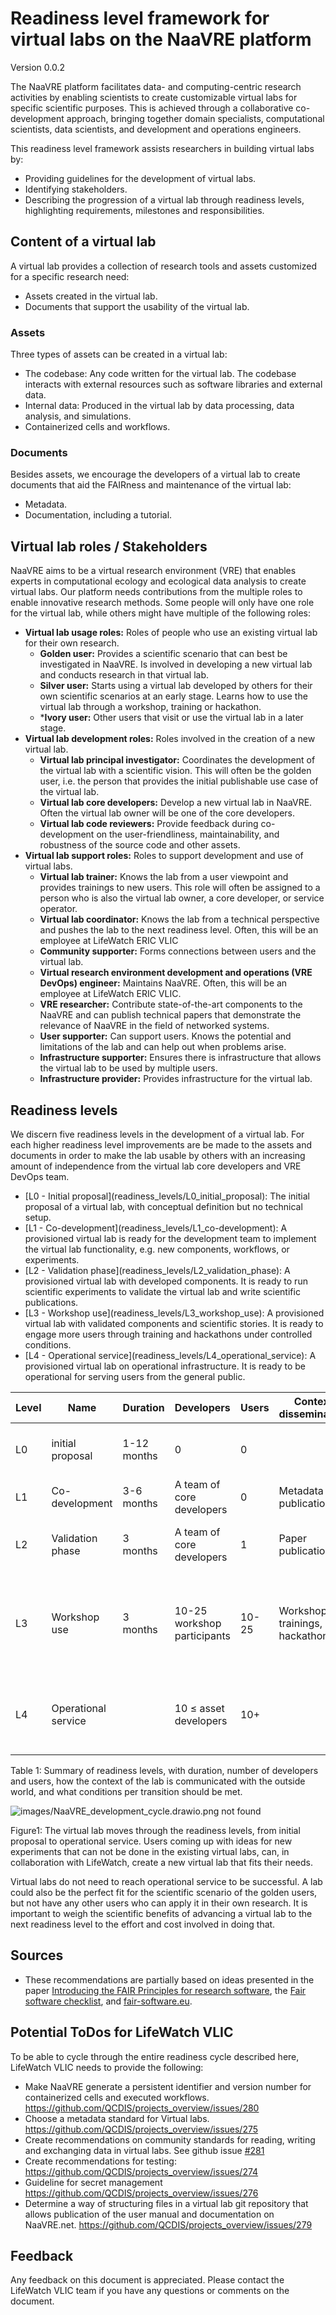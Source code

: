 # Readiness level framework for virtual labs on the NaaVRE platform


Version 0.0.2

The NaaVRE platform facilitates data- and computing-centric research activities by enabling scientists to create customizable virtual labs for specific scientific purposes.
This is achieved through a collaborative co-development approach, bringing together domain specialists, computational scientists, data scientists, and development and operations engineers.

This readiness level framework assists researchers in building virtual labs by:
* Providing guidelines for the development of virtual labs.
* Identifying stakeholders.
* Describing the progression of a virtual lab through readiness levels,
highlighting requirements, milestones and responsibilities.

## Content of a virtual lab
A virtual lab provides a collection of research tools and assets customized for a specific research need:

* Assets created in the virtual lab.
* Documents that support the usability of the virtual lab.

### Assets
Three types of assets can be created in a virtual lab:

* The codebase: Any code written for the virtual lab. The codebase interacts with external resources such as software libraries and external data.
* Internal data: Produced in the virtual lab by data processing, data analysis, and simulations.
* Containerized cells and workflows.

### Documents
Besides assets, we encourage the developers of a virtual lab to create documents that aid the FAIRness and maintenance of the virtual lab:
* Metadata.
* Documentation, including a tutorial.

## Virtual lab roles /  Stakeholders
NaaVRE aims to be a virtual research environment (VRE) that enables experts in computational ecology and ecological data analysis
to create virtual labs.
Our platform needs contributions from the multiple roles to enable innovative research methods. Some people will only have
one role for the virtual lab, while others might have multiple of the following roles:

* **Virtual lab usage roles:** Roles of people who use an existing virtual lab for their own research.
  * **Golden user:** Provides a scientific scenario that can best be investigated in NaaVRE. Is involved in developing a
  new virtual lab and conducts research in that virtual lab.
  * **Silver user:** Starts using a virtual lab developed by others for their own scientific scenarios at an early stage.
  Learns how to use the virtual lab through a workshop, training or hackathon.
  * ***Ivory user:** Other users that visit or use the virtual lab in a later stage.
* **Virtual lab development roles:** Roles involved in the creation of a new virtual lab.
  * **Virtual lab principal investigator:** Coordinates the development of the virtual lab with a scientific vision.
  This will often be the golden user, i.e. the person that provides the initial publishable use case of the virtual lab.
  * **Virtual lab core developers:** Develop a new virtual lab in NaaVRE. Often the virtual lab owner will be one of the core developers.
  * **Virtual lab code reviewers:** Provide feedback during co-development on the user-friendliness, maintainability, and robustness of the
  source code and other assets.
* **Virtual lab support roles:** Roles to support development and use of virtual labs.
  * **Virtual lab trainer:** Knows the lab from a user viewpoint and provides trainings to new users. This role will often be assigned to a person who is also the virtual lab owner, a core developer, or service operator.
  * **Virtual lab coordinator:** Knows the lab from a technical perspective and pushes the lab to the next readiness level. Often, this will be an employee at LifeWatch ERIC VLIC
  * **Community supporter:** Forms connections between users and the virtual lab.
  * **Virtual research environment development and operations (VRE DevOps) engineer:** Maintains NaaVRE. Often, this will be an employee at LifeWatch ERIC VLIC.
  * **VRE researcher:** Contribute state-of-the-art components to the NaaVRE and can publish technical papers
  that demonstrate the relevance of NaaVRE in the field of networked systems.
  * **User supporter:** Can support users. Knows the potential and limitations of the lab and can help out when problems arise.
  * **Infrastructure supporter:** Ensures there is infrastructure that allows the virtual lab to be used by multiple users.
  * **Infrastructure provider:** Provides infrastructure for the virtual lab.

## Readiness levels
We discern five readiness levels in the development of a virtual lab.
For each higher readiness level improvements are be made to the assets and documents in order to make the lab usable by others
with an increasing amount of independence from the virtual lab core developers and VRE DevOps team.

<ul style={{ listStyleType: 'none' }}>
    <li> <div style={{ transform: 'scale(0.5)', display: 'inline' }}><Downward_arrow/></div> [L0 - Initial proposal](readiness_levels/L0_initial_proposal): The initial proposal of a virtual lab, with conceptual definition but no technical setup. </li>
    <li> <Downward_arrow/> [L1 - Co-development](readiness_levels/L1_co-development): A provisioned virtual lab is ready for the development team to implement the virtual lab functionality, e.g. new components, workflows, or experiments. </li>
    <li> <Downward_arrow/> [L2 - Validation phase](readiness_levels/L2_validation_phase): A provisioned virtual lab with developed components. It is ready to run scientific experiments to validate the virtual lab and write scientific publications. </li>
    <li> <Downward_arrow/> [L3 - Workshop use](readiness_levels/L3_workshop_use): A provisioned virtual lab with validated components and scientific stories. It is ready to engage more users through training and hackathons under controlled conditions. </li>
    <li> <Downward_arrow/> [L4 - Operational service](readiness_levels/L4_operational_service): A provisioned virtual lab on operational infrastructure. It is ready to be operational for serving users from the general public. </li>
</ul>

| Level | Name                | Duration    | Developers                  | Users | Context dissemination            | Entering condition                                                     | Exit condition                                                                     |
|-------|---------------------|-------------|-----------------------------|-------|----------------------------------|------------------------------------------------------------------------|------------------------------------------------------------------------------------|
| L0    | initial proposal    | 1-12 months | 0                           | 0     |                                  | A good idea & Available resources.                                     | Set up a concrete lab on the platform.                                             |
| L1    | Co-development      | 3-6 months  | A team of core developers   | 0     | Metadata publication             | A lab & a core development team.                                       | A lab ready for scientific experiments.                                            |
| L2    | Validation phase    | 3 months    | A team of core developers   | 1     | Paper publication                | A lab ready for writing a scientific paper.                            | One or two papers submitted to publication.                                        |
| L3    | Workshop use        | 3 months    | 10-25 workshop participants | 10-25 | Workshops, trainings, hackathons | A working lab with documentation and training material.                | The lab has been tested in workshops / hackathons, and has an emerging  community. |
| L4    | Operational service |             | 10 ≤ asset developers       | 10+   |                                  | The lab is operational, and can be managed on research infrastructure. |                                                                                    |

Table 1: Summary of readiness levels, with duration, number of developers and users,
how the context of the lab is communicated with the outside world, and what conditions per transition should be met.

![ images/NaaVRE_development_cycle.drawio.png not found](images/NaaVRE_development_cycle.drawio.png)

Figure1: The virtual lab moves through the readiness levels, from initial proposal to operational service.
Users coming up with ideas for new experiments that can not be done in the existing virtual labs,
can, in collaboration with LifeWatch, create a new virtual lab that fits their needs.

Virtual labs do not need to reach operational service to be successful. A lab could also be the perfect fit for the scientific
scenario of the golden users, but not have any other users who can apply it in their own research.
It is important to weigh the scientific benefits of advancing a virtual lab to the next readiness level to the effort and cost involved in doing that.

## Sources
* These recommendations are partially based on ideas presented in the paper [Introducing the FAIR Principles for research software](https://www.nature.com/articles/s41597-022-01710-x), the [Fair software checklist](https://fairsoftwarechecklist.net/v0.2/), and [fair-software.eu](https://fair-software.eu/recommendations/license).

## Potential ToDos for LifeWatch VLIC
To be able to cycle through the entire readiness cycle described here, LifeWatch VLIC needs to provide the following:

* Make NaaVRE generate a persistent identifier and version number for containerized cells and executed workflows. https://github.com/QCDIS/projects_overview/issues/280
* Choose a metadata standard for Virtual labs.  https://github.com/QCDIS/projects_overview/issues/275
* Create recommendations on community standards for reading, writing and exchanging data in virtual labs. See github issue [#281](https://github.com/QCDIS/projects_overview/issues/281)
* Create recommendations for testing: https://github.com/QCDIS/projects_overview/issues/274
* Guideline for secret management https://github.com/QCDIS/projects_overview/issues/276
* Determine a way of structuring files in a virtual lab git repository that allows publication of the user manual and documentation on NaaVRE.net.  https://github.com/QCDIS/projects_overview/issues/279

## Feedback
Any feedback on this document is appreciated. Please contact the LifeWatch VLIC team if you have any questions or comments on the document.